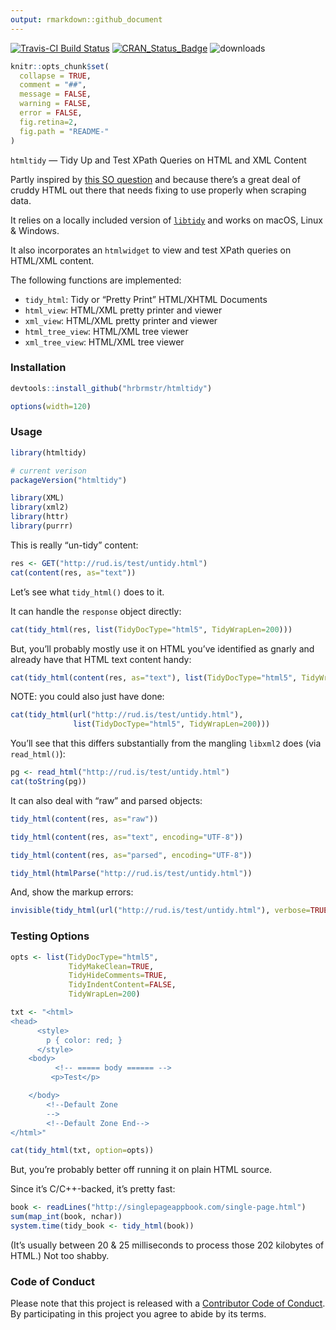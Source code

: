 ```yaml
---
output: rmarkdown::github_document
---
```

[![Travis-CI Build Status](https://travis-ci.org/hrbrmstr/htmltidy.svg?branch=master)](https://travis-ci.org/hrbrmstr/htmltidy) [![CRAN_Status_Badge](http://www.r-pkg.org/badges/version/htmltidy)](https://cran.r-project.org/package=htmltidy) ![downloads](http://cranlogs.r-pkg.org/badges/grand-total/htmltidy)


<!-- README.md is generated from README.Rmd. Please edit that file -->

```r
knitr::opts_chunk$set(
  collapse = TRUE,
  comment = "##",
  message = FALSE,
  warning = FALSE,
  error = FALSE,
  fig.retina=2,
  fig.path = "README-"
)
```

`htmltidy` — Tidy Up and Test XPath Queries on HTML and XML Content

Partly inspired by [this SO question](http://stackoverflow.com/questions/37061873/identify-a-weblink-in-bold-in-r) and because there's a great deal of cruddy HTML out there that needs fixing to use properly when scraping data.

It relies on a locally included version of [`libtidy`](http://www.html-tidy.org/) and works on macOS, Linux & Windows.

It also incorporates an `htmlwidget` to view and test XPath queries on HTML/XML content.

The following functions are implemented:

- `tidy_html`: Tidy or "Pretty Print" HTML/XHTML Documents
- `html_view`:	HTML/XML pretty printer and viewer
- `xml_view`:	HTML/XML pretty printer and viewer
- `html_tree_view`:	HTML/XML tree viewer
- `xml_tree_view`:	HTML/XML tree viewer

### Installation

```r
devtools::install_github("hrbrmstr/htmltidy")
```

```r
options(width=120)
```

### Usage

```r
library(htmltidy)

# current verison
packageVersion("htmltidy")

library(XML)
library(xml2)
library(httr)
library(purrr)
```

This is really "un-tidy" content:

```r
res <- GET("http://rud.is/test/untidy.html")
cat(content(res, as="text"))
```

Let's see what `tidy_html()` does to it.

It can handle the `response` object directly:

```r
cat(tidy_html(res, list(TidyDocType="html5", TidyWrapLen=200)))
```

But, you'll probably mostly use it on HTML you've identified as gnarly and already have that HTML text content handy:

```r
cat(tidy_html(content(res, as="text"), list(TidyDocType="html5", TidyWrapLen=200)))
```

NOTE: you could also just have done:

```r
cat(tidy_html(url("http://rud.is/test/untidy.html"), 
              list(TidyDocType="html5", TidyWrapLen=200)))
```

You'll see that this differs substantially from the mangling `libxml2` does (via `read_html()`):

```r
pg <- read_html("http://rud.is/test/untidy.html")
cat(toString(pg))
```

It can also deal with "raw" and parsed objects:

```r
tidy_html(content(res, as="raw"))

tidy_html(content(res, as="text", encoding="UTF-8"))

tidy_html(content(res, as="parsed", encoding="UTF-8"))

tidy_html(htmlParse("http://rud.is/test/untidy.html"))
```

And, show the markup errors:

```r
invisible(tidy_html(url("http://rud.is/test/untidy.html"), verbose=TRUE))
```

### Testing Options

```r

opts <- list(TidyDocType="html5",
             TidyMakeClean=TRUE,
             TidyHideComments=TRUE,
             TidyIndentContent=FALSE,
             TidyWrapLen=200)

txt <- "<html>
<head>
      <style>
        p { color: red; }
      </style>
    <body>
          <!-- ===== body ====== -->
         <p>Test</p>

    </body>
        <!--Default Zone
        -->
        <!--Default Zone End-->
</html>"

cat(tidy_html(txt, option=opts))

```

But, you're probably better off running it on plain HTML source.

Since it's C/C++-backed, it's pretty fast:

```r
book <- readLines("http://singlepageappbook.com/single-page.html")
sum(map_int(book, nchar))
system.time(tidy_book <- tidy_html(book))
```

(It's usually between 20 & 25 milliseconds to process those 202 kilobytes of HTML.) Not too shabby.

### Code of Conduct

Please note that this project is released with a [Contributor Code of Conduct](CONDUCT.md). 
By participating in this project you agree to abide by its terms.
